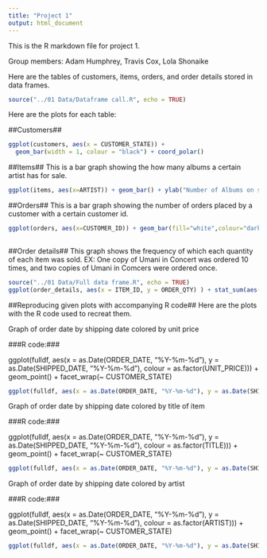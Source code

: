 ```yaml
---
title: "Project 1"
output: html_document
---
```


This is the R markdown file for project 1.

Group members: Adam Humphrey, Travis Cox, Lola Shonaike

Here are the tables of customers, items, orders, and order details stored in data frames.

```r
source("../01 Data/Dataframe call.R", echo = TRUE)
```

Here are the plots for each table:

##Customers##
```r
ggplot(customers, aes(x = CUSTOMER_STATE)) +
  geom_bar(width = 1, colour = "black") + coord_polar()
```

##Items##
This is a bar graph showing the how many albums a certain artist has for sale.
```r
ggplot(items, aes(x=ARTIST)) + geom_bar() + ylab("Number of Albums on sale") + xlab("Artist") + coord_flip()
```

##Orders##
This is a bar graph showing the number of orders placed by a customer with a certain customer id.
```r
ggplot(orders, aes(x=CUSTOMER_ID)) + geom_bar(fill="white",colour="darkgreen") + ylab("Number of Orders")+ scale_x_discrete("Customer ID")
                                                                                                                            
```

##Order details##
This graph shows the frequency of which each quantity of each item was sold.
EX: One copy of Umani in Concert was ordered 10 times, and two copies of Umani in Comcers were ordered once.
```r
source("../01 Data/Full data frame.R", echo = TRUE)
ggplot(order_details, aes(x = ITEM_ID, y = ORDER_QTY) ) + stat_sum(aes(group = 1, color = ITEM_ID))
```

##Reproducing given plots with accompanying R code##
Here are the plots with the R code used to recreat them.

Graph of order date by shipping date colored by unit price

###R code:###

ggplot(fulldf, aes(x = as.Date(ORDER_DATE, "%Y-%m-%d"), y = as.Date(SHIPPED_DATE, "%Y-%m-%d"), colour = as.factor(UNIT_PRICE))) + geom_point() + facet_wrap(~ CUSTOMER_STATE)

```r
ggplot(fulldf, aes(x = as.Date(ORDER_DATE, "%Y-%m-%d"), y = as.Date(SHIPPED_DATE, "%Y-%m-%d"), colour = as.factor(UNIT_PRICE))) + geom_point() + facet_wrap(~ CUSTOMER_STATE)
```

Graph of order date by shipping date colored by title of item

###R code:###

ggplot(fulldf, aes(x = as.Date(ORDER_DATE, "%Y-%m-%d"), y = as.Date(SHIPPED_DATE, "%Y-%m-%d"), colour = as.factor(TITLE))) + geom_point() + facet_wrap(~ CUSTOMER_STATE)

```r
ggplot(fulldf, aes(x = as.Date(ORDER_DATE, "%Y-%m-%d"), y = as.Date(SHIPPED_DATE, "%Y-%m-%d"), colour = as.factor(TITLE))) + geom_point() + facet_wrap(~ CUSTOMER_STATE)
```

Graph of order date by shipping date colored by artist

###R code:###

ggplot(fulldf, aes(x = as.Date(ORDER_DATE, "%Y-%m-%d"), y = as.Date(SHIPPED_DATE, "%Y-%m-%d"), colour = as.factor(ARTIST))) + geom_point() + facet_wrap(~ CUSTOMER_STATE)

```r
ggplot(fulldf, aes(x = as.Date(ORDER_DATE, "%Y-%m-%d"), y = as.Date(SHIPPED_DATE, "%Y-%m-%d"), colour = as.factor(ARTIST))) + geom_point() + facet_wrap(~ CUSTOMER_STATE)
```
